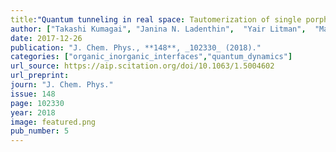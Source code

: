 ```yaml
---
title:"Quantum tunneling in real space: Tautomerization of single porphycene molecules on the (111) surface of Cu, Ag, and Au"
author: ["Takashi Kumagai", "Janina N. Ladenthin",  "Yair Litman",  "Mariana Rossi",  "Leonhard Grill",  "Sylwester Gawinkowski", "Jacek Waluk",  "Mats Persson"]
date: 2017-12-26
publication: "J. Chem. Phys., **148**, _102330_ (2018)."
categories: ["organic_inorganic_interfaces","quantum_dynamics"]
url_source: https://aip.scitation.org/doi/10.1063/1.5004602
url_preprint: 
journ: "J. Chem. Phys."
issue: 148
page: 102330
year: 2018
image: featured.png
pub_number: 5
---
```

